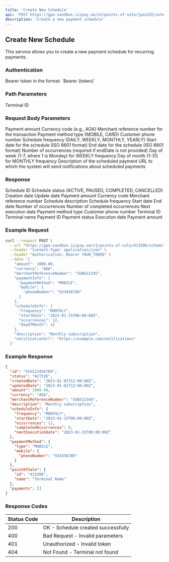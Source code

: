 ```yaml
---
title: 'Create New Schedule'
api: 'POST https://gpo-sandbox.izipay.ao/v1/points-of-sale/{posId}/schedules'
description: 'Create a new payment schedule'
---
```


## Create New Schedule

This service allows you to create a new payment schedule for recurring payments.

### Authentication

<ParamField header="Authorization" type="string" required>
  Bearer token in the format: `Bearer {token}`
</ParamField>

### Path Parameters

<ParamField path="posId" type="string" required>
  Terminal ID
</ParamField>

### Request Body Parameters

<ParamField body="amount" type="number" required>
  Payment amount
</ParamField>

<ParamField body="currency" type="string" required>
  Currency code (e.g., AOA)
</ParamField>

<ParamField body="merchantReferenceNumber" type="string">
  Merchant reference number for the transaction
</ParamField>

<ParamField body="paymentInfo" type="object" required>
  <Expandable title="Properties">
    <ParamField body="paymentMethod" type="string" required>
      Payment method type (MOBILE, CARD)
    </ParamField>
    <ParamField body="mobile" type="object">
      <Expandable title="Properties">
        <ParamField body="phoneNumber" type="string" required>
          Customer phone number
        </ParamField>
      </Expandable>
    </ParamField>
  </Expandable>
</ParamField>

<ParamField body="scheduleInfo" type="object" required>
  <Expandable title="Properties">
    <ParamField body="frequency" type="string" required>
      Schedule frequency (DAILY, WEEKLY, MONTHLY, YEARLY)
    </ParamField>
    <ParamField body="startDate" type="string" required>
      Start date for the schedule (ISO 8601 format)
    </ParamField>
    <ParamField body="endDate" type="string">
      End date for the schedule (ISO 8601 format)
    </ParamField>
    <ParamField body="occurrences" type="integer">
      Number of occurrences (required if endDate is not provided)
    </ParamField>
    <ParamField body="dayOfWeek" type="integer">
      Day of week (1-7, where 1 is Monday) for WEEKLY frequency
    </ParamField>
    <ParamField body="dayOfMonth" type="integer">
      Day of month (1-31) for MONTHLY frequency
    </ParamField>
  </Expandable>
</ParamField>

<ParamField body="description" type="string">
  Description of the scheduled payment
</ParamField>

<ParamField body="notificationUrl" type="string">
  URL to which the system will send notifications about scheduled payments
</ParamField>

### Response

<ResponseField name="id" type="string">
  Schedule ID
</ResponseField>

<ResponseField name="status" type="string">
  Schedule status (ACTIVE, PAUSED, COMPLETED, CANCELLED)
</ResponseField>

<ResponseField name="createdDate" type="string">
  Creation date
</ResponseField>

<ResponseField name="updatedDate" type="string">
  Update date
</ResponseField>

<ResponseField name="amount" type="number">
  Payment amount
</ResponseField>

<ResponseField name="currency" type="string">
  Currency code
</ResponseField>

<ResponseField name="merchantReferenceNumber" type="string">
  Merchant reference number
</ResponseField>

<ResponseField name="description" type="string">
  Schedule description
</ResponseField>

<ResponseField name="scheduleInfo" type="object">
  <Expandable title="Properties">
    <ResponseField name="frequency" type="string">
      Schedule frequency
    </ResponseField>
    <ResponseField name="startDate" type="string">
      Start date
    </ResponseField>
    <ResponseField name="endDate" type="string">
      End date
    </ResponseField>
    <ResponseField name="occurrences" type="integer">
      Number of occurrences
    </ResponseField>
    <ResponseField name="completedOccurrences" type="integer">
      Number of completed occurrences
    </ResponseField>
    <ResponseField name="nextExecutionDate" type="string">
      Next execution date
    </ResponseField>
  </Expandable>
</ResponseField>

<ResponseField name="paymentMethod" type="object">
  <Expandable title="Properties">
    <ResponseField name="type" type="string">
      Payment method type
    </ResponseField>
    <ResponseField name="mobile" type="object">
      <Expandable title="Properties">
        <ResponseField name="phoneNumber" type="string">
          Customer phone number
        </ResponseField>
      </Expandable>
    </ResponseField>
  </Expandable>
</ResponseField>

<ResponseField name="pointOfSale" type="object">
  <Expandable title="Properties">
    <ResponseField name="id" type="string">
      Terminal ID
    </ResponseField>
    <ResponseField name="name" type="string">
      Terminal name
    </ResponseField>
  </Expandable>
</ResponseField>

<ResponseField name="payments" type="array">
  <Expandable title="Properties">
    <ResponseField name="id" type="string">
      Payment ID
    </ResponseField>
    <ResponseField name="status" type="string">
      Payment status
    </ResponseField>
    <ResponseField name="executionDate" type="string">
      Execution date
    </ResponseField>
    <ResponseField name="amount" type="number">
      Payment amount
    </ResponseField>
  </Expandable>
</ResponseField>

### Example Request

```bash
curl --request POST \
  --url "https://gpo-sandbox.izipay.ao/v1/points-of-sale/413206/schedules" \
  --header "Content-Type: application/json" \
  --header "Authorization: Bearer YOUR_TOKEN" \
  --data '{
    "amount": 1000.00,
    "currency": "AOA",
    "merchantReferenceNumber": "SUBS12345",
    "paymentInfo": {
      "paymentMethod": "MOBILE",
      "mobile": {
        "phoneNumber": "923456789"
      }
    },
    "scheduleInfo": {
      "frequency": "MONTHLY",
      "startDate": "2023-01-15T00:00:00Z",
      "occurrences": 12,
      "dayOfMonth": 15
    },
    "description": "Monthly subscription",
    "notificationUrl": "https://example.com/notifications"
  }'
```

### Example Response

```json
{
  "id": "SCH123456789",
  "status": "ACTIVE",
  "createdDate": "2023-01-01T12:00:00Z",
  "updatedDate": "2023-01-01T12:00:00Z",
  "amount": 1000.00,
  "currency": "AOA",
  "merchantReferenceNumber": "SUBS12345",
  "description": "Monthly subscription",
  "scheduleInfo": {
    "frequency": "MONTHLY",
    "startDate": "2023-01-15T00:00:00Z",
    "occurrences": 12,
    "completedOccurrences": 0,
    "nextExecutionDate": "2023-01-15T00:00:00Z"
  },
  "paymentMethod": {
    "type": "MOBILE",
    "mobile": {
      "phoneNumber": "923456789"
    }
  },
  "pointOfSale": {
    "id": "413206",
    "name": "Terminal Name"
  },
  "payments": []
}
```

### Response Codes

| Status Code | Description |
|-------------|-------------|
| 200 | OK - Schedule created successfully |
| 400 | Bad Request - Invalid parameters |
| 401 | Unauthorized - Invalid token |
| 404 | Not Found - Terminal not found | 
